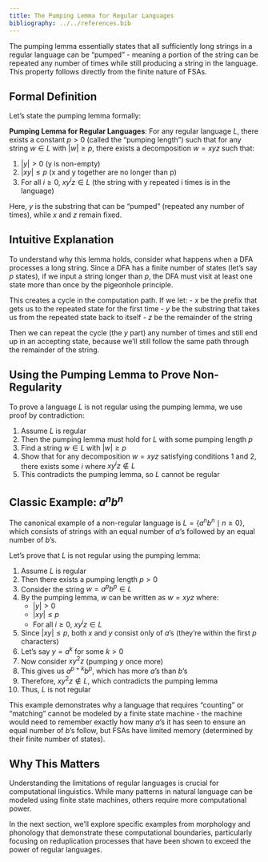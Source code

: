 ```yaml
---
title: The Pumping Lemma for Regular Languages
bibliography: ../../references.bib
---
```


The pumping lemma essentially states that all sufficiently long strings in a regular language can be "pumped" - meaning a portion of the string can be repeated any number of times while still producing a string in the language. This property follows directly from the finite nature of FSAs.

## Formal Definition

Let's state the pumping lemma formally:

**Pumping Lemma for Regular Languages**: For any regular language $L$, there exists a constant $p > 0$ (called the "pumping length") such that for any string $w \in L$ with $|w| \geq p$, there exists a decomposition $w = xyz$ such that:

1. $|y| > 0$ (y is non-empty)
2. $|xy| \leq p$ (x and y together are no longer than p)
3. For all $i \geq 0$, $xy^iz \in L$ (the string with y repeated i times is in the language)

Here, $y$ is the substring that can be "pumped" (repeated any number of times), while $x$ and $z$ remain fixed.

## Intuitive Explanation

To understand why this lemma holds, consider what happens when a DFA processes a long string. Since a DFA has a finite number of states (let's say $p$ states), if we input a string longer than $p$, the DFA must visit at least one state more than once by the pigeonhole principle.

This creates a cycle in the computation path. If we let:
- $x$ be the prefix that gets us to the repeated state for the first time
- $y$ be the substring that takes us from the repeated state back to itself
- $z$ be the remainder of the string

Then we can repeat the cycle (the $y$ part) any number of times and still end up in an accepting state, because we'll still follow the same path through the remainder of the string.

## Using the Pumping Lemma to Prove Non-Regularity

To prove a language $L$ is not regular using the pumping lemma, we use proof by contradiction:

1. Assume $L$ is regular
2. Then the pumping lemma must hold for $L$ with some pumping length $p$
3. Find a string $w \in L$ with $|w| \geq p$
4. Show that for any decomposition $w = xyz$ satisfying conditions 1 and 2, there exists some $i$ where $xy^iz \not\in L$
5. This contradicts the pumping lemma, so $L$ cannot be regular

## Classic Example: $a^nb^n$

The canonical example of a non-regular language is $L = \{a^nb^n \mid n \geq 0\}$, which consists of strings with an equal number of $a$'s followed by an equal number of $b$'s.

Let's prove that $L$ is not regular using the pumping lemma:

1. Assume $L$ is regular
2. Then there exists a pumping length $p > 0$
3. Consider the string $w = a^pb^p \in L$
4. By the pumping lemma, $w$ can be written as $w = xyz$ where:
   - $|y| > 0$
   - $|xy| \leq p$
   - For all $i \geq 0$, $xy^iz \in L$

5. Since $|xy| \leq p$, both $x$ and $y$ consist only of $a$'s (they're within the first $p$ characters)
6. Let's say $y = a^k$ for some $k > 0$
7. Now consider $xy^2z$ (pumping $y$ once more)
8. This gives us $a^{p+k}b^p$, which has more $a$'s than $b$'s
9. Therefore, $xy^2z \not\in L$, which contradicts the pumping lemma
10. Thus, $L$ is not regular

This example demonstrates why a language that requires "counting" or "matching" cannot be modeled by a finite state machine - the machine would need to remember exactly how many $a$'s it has seen to ensure an equal number of $b$'s follow, but FSAs have limited memory (determined by their finite number of states).

## Why This Matters

Understanding the limitations of regular languages is crucial for computational linguistics. While many patterns in natural language can be modeled using finite state machines, others require more computational power.

In the next section, we'll explore specific examples from morphology and phonology that demonstrate these computational boundaries, particularly focusing on reduplication processes that have been shown to exceed the power of regular languages.